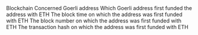 <ParamField path="blockchain">
Blockchain
</ParamField>
<ParamField path="address">
Concerned Goerli address
</ParamField>
<ParamField path="first_funded_by">
Which Goerli address first funded the address with ETH
</ParamField>
<ParamField path="block_time">
The block time on which the address was first funded with ETH
</ParamField>
<ParamField path="block_number">
The block number on which the address was first funded with ETH
</ParamField>
<ParamField path="tx_hash">
The transaction hash on which the address was first funded with ETH
</ParamField>
